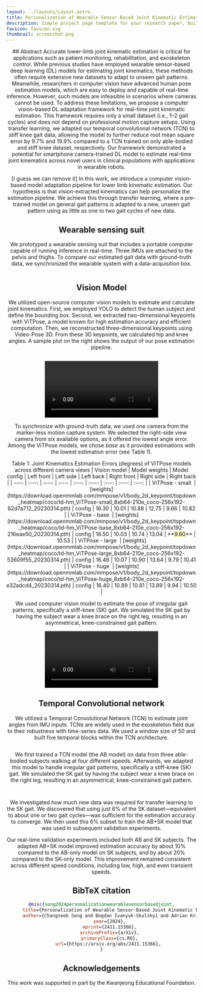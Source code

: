 ```yaml
---
layout: ../layouts/Layout.astro
title: Personalization of Wearable Sensor-Based Joint Kinematic Estimation Using Computer Vision for Hip Exoskeleton Applications
description: Simple project page template for your research paper, built with Astro and Tailwind CSS
favicon: favicon.svg
thumbnail: screenshot.png
---
```






<Header
  title={"Personalization of Wearable Sensor-Based Joint Kinematic Estimation Using Computer Vision for Hip Exoskeleton Applications"}
  authors={[
    {
      name: "Changseob Song",
      institution: "Carnegie Mellon University",
      notes: ["†", "*"],
    },
    {
      name: "Bogdan Ivanyuk-Skulskyi",
      institution: "University of Lille; Cyclope.ai",
      notes: ["†"],
    },
    {
      name: "Adrian Krieger",
      institution: "Carnegie Mellon University",
    },
    {
      name: "Kaitao Luo",
      institution: "Carnegie Mellon University",
    },
    {
      name: "Inseung Kang",
      institution: "Carnegie Mellon University",
    },
  ]}
  conference=""
  notes={[
    {
      symbol: "*",
      text: "Corresponding Author",
    },
    {
      symbol: "†",
      text: "Equal Contribution",
    },
  ]}
  links={[
    {
      name: "Paper",
      url: "",
      icon: "fa-solid:file-pdf",
    },
    {
      name: "Code",
      url: "https://github.com/RomanHauksson/academic-project-astro-template",
      icon: "mdi:github",
    },
    {
      name: "arXiv",
      url: "https://arxiv.org/abs/2411.15366",
      icon: "academicons:arxiv",
    },
  ]}
  />

<Figure maxWidth="max-w-3xl">
  <YouTubeVideo videoId="QwGfz0owd5U" />
</Figure>



<HighlightedSection>
## Abstract
Accurate lower-limb joint kinematic estimation is critical for applications such as patient monitoring, rehabilitation, and exoskeleton control. While previous studies have employed wearable sensor-based deep learning (DL) models for estimating joint kinematics, these methods often require extensive new datasets to adapt to unseen gait patterns. Meanwhile, researchers in computer vision have advanced human pose estimation models, which are easy to deploy and capable of real-time inference. However, such models are infeasible in scenarios where cameras cannot be used. To address these limitations, we propose a computer vision-based DL adaptation framework for real-time joint kinematic estimation. This framework requires only a small dataset (i.e., 1–2 gait cycles) and does not depend on professional motion capture setups. Using transfer learning, we adapted our temporal convolutional network (TCN) to stiff knee gait data, allowing the model to further reduce root mean square error by 9.7% and 19.9% compared to a TCN trained on only able-bodied and stiff knee dataset, respectively. Our framework demonstrated a potential for smartphone camera-trained DL model to estimate real-time joint kinematics across novel users in clinical populations with applications in wearable robots.
</HighlightedSection>

[I guess we can remove it] In this work, we introduce a computer vision-based model adaptation pipeline for lower limb kinematic estimation. Our hypothesis is that vision-extracted kinematics can help personalize the estimation pipeline. We achieve this through transfer learning, where a pre-trained model on general gait patterns is adapted to a new, unseen gait pattern using as little as one to two gait cycles of new data.

## Wearable sensing suit
We prototyped a wearable sensing suit that includes a portable computer capable of running inference in real-time. Three IMUs are attached to the pelvis and thighs. To compare our estimated gait data with ground-truth data, we synchronized the wearable system with a data-acquisition box.

<Figure caption="Wearable sensing suit for joint angle estimation. (a) Components of the sensing suit hardware. (b) Data flow within the sensing suit for sensor data logging and real-time inference of joint kinematics.">
    <Image source={sensing_suit} altText="sensing suit"/>
</Figure>

## Vision Model
 We utilized open-source computer vision models to estimate and calculate joint kinematics. First, we employed YOLO to detect the human subject and define the bounding box. Second, we extracted two-dimensional keypoints with ViTPose, a model known for high estimation accuracy and efficient computation. Then, we reconstructed three-dimensional keypoints using Video-Pose 3D. From these 3D keypoints, we calculated hip and knee angles. A sample plot on the right shows the output of our pose estimation pipeline.


<TwoColumns>
  <Figure slot="left" caption="Pose estimation pipeline overview: (a) Extracting 3D joint keypoints from video frames. (b) Measuring joint angles from 3D keypoints. (c) Comparison of estimated joint angles (solid lines) and ground truth (dotted lines) for a subject walking at 1.0 m/s.">
    <Image source={vision_model_scheme} altText="vision model scheme"/>
  </Figure>
  <Figure slot="right" caption="Video samples processed with YOLO v8n for object detection, ViTPose-base for keypoint detection, and VideoPose3D for 3D keypoint reconstruction.">
    <Video source={vision_model} />
  </Figure>
</TwoColumns>



 To synchronize with ground-truth data, we used one camera from the marker-less motion capture system. We selected the right-side view camera from six available options, as it offered the lowest angle error. Among the ViTPose models, we chose *base* as it provided estimations with the lowest estimation error (see Table 1).

<caption>Table 1: Joint Kinematics Estimation Errors (degrees) of ViTPose models across different camera views</caption>
| Vision model | Model weights | Model config | Left front | Left side | Left back | Right front | Right side | Right back |
| ---- | :---: | :---: | :---: | :---: | :---: | :---: | :---: | :---: |
| ViTPose&nbsp;-&nbsp;small&nbsp; | [weights](https://download.openmmlab.com/mmpose/v1/body_2d_keypoint/topdown_heatmap/coco/td-hm_ViTPose-small_8xb64-210e_coco-256x192-62d7a712_20230314.pth) | config | 16.30 | 10.01 | 10.88 | 12.75 | 9.66 | 10.82 |
| ViTPose&nbsp;-&nbsp;base&nbsp;  | [weights](https://download.openmmlab.com/mmpose/v1/body_2d_keypoint/topdown_heatmap/coco/td-hm_ViTPose-base_8xb64-210e_coco-256x192-216eae50_20230314.pth) | config | 16.50 | 10.03 | 10.74 | 13.04 | **<span style="background-color: #fef4c0;">9.60</span>** | 10.53 |
| ViTPose&nbsp;-&nbsp;large&nbsp; | [weights](https://download.openmmlab.com/mmpose/v1/body_2d_keypoint/topdown_heatmap/coco/td-hm_ViTPose-large_8xb64-210e_coco-256x192-53609f55_20230314.pth) | config | 16.46 | 10.07 | 10.90 | 13.64 | 9.79 | 10.41 |
| ViTPose&nbsp;-&nbsp;huge&nbsp;  | [weights](https://download.openmmlab.com/mmpose/v1/body_2d_keypoint/topdown_heatmap/coco/td-hm_ViTPose-huge_8xb64-210e_coco-256x192-e32adcd4_20230314.pth) | config | 16.40 | 10.89 | 10.81 | 13.89 | 9.94 | 10.50 |


 We used computer vision model to estimate the pose of irregular gait patterns, specifically a stiff-knee (SK) gait. We simulated the SK gait by having the subject wear a knee brace on the right leg, resulting in an asymmetrical, knee-constrained gait pattern.

<Figure caption="Stiff-knee gait as an irregular, unseen gait pattern different from able-bodied gait pattern.">
    <Video source={sk_video} altText="TCN model structure"/>
</Figure> 

## Temporal Convolutional network
We utilized a Temporal Convolutional Network (TCN) to estimate joint angles from IMU inputs. TCNs are widely used in the exoskeleton field due to their robustness with time-series data. We used a window size of 50 and built five temporal blocks within the TCN architecture.

<Figure caption="Structure of the Temporal Convolutional Network (TCN) for training the kinematic estimation model.">
    <Image source={tcn} altText="TCN model structure"/>
</Figure>

We first trained a TCN model (the AB model) on data from three able-bodied subjects walking at four different speeds. Afterwards, we adapted this model to handle irregular gait patterns, specifically a stiff-knee (SK) gait. We simulated the SK gait by having the subject wear a knee brace on the right leg, resulting in an asymmetrical, knee-constrained gait pattern.

<TwoColumns>
  <Figure slot="left" caption="Validation results for real-time kinematic estimation. (a) Treadmill speed profile. (b) RMSE across four lower-limb joints (mean ± SD, 3 SK subjects). Trial names indicate TCN models (AB, SK, AB+SK) and subjects. (c) RMSE under varying treadmill speeds (mean ± SD, 3 SK subjects).">
    <Image source={results} altText="vision model scheme"/>
  </Figure>
  <Figure slot="right" caption="Exemplary plots of real-time kinematic estimations for each joint across experimental trials. The data corresponds to Subject 1 during a high-speed interval at 1.1 m/s. Solid lines represent the estimated joint angle values, while dotted lines indicate the ground-truth joint angle values.">
    <Image source={results_joint} altText="vision model scheme"/>
  </Figure>
</TwoColumns>

We investigated how much new data was required for transfer learning to the SK gait. We discovered that using just 6% of the SK dataset—equivalent to about one or two gait cycles—was sufficient for the estimation accuracy to converge. We then used this 6% subset to train the AB+SK model that was used in subsequent validation experiments.

Our real-time validation experiments included both AB and SK subjects. The adapted AB+SK model improved estimation accuracy by about 10% compared to the AB-only model on SK subjects, and by about 20% compared to the SK-only model. This improvement remained consistent across different speed conditions, including low, high, and even transient speeds.


## BibTeX citation
```bibtex
@misc{song2024personalizationwearablesensorbasedjoint,
      title={Personalization of Wearable Sensor-Based Joint Kinematic Estimation Using Computer Vision for Hip Exoskeleton Applications}, 
      author={Changseob Song and Bogdan Ivanyuk-Skulskyi and Adrian Krieger and Kaitao Luo and Inseung Kang},
      year={2024},
      eprint={2411.15366},
      archivePrefix={arXiv},
      primaryClass={cs.RO},
      url={https://arxiv.org/abs/2411.15366}, 
}
```

## Acknowledgements
This work was supported in part by the Kwanjeong Educational Foundation.
